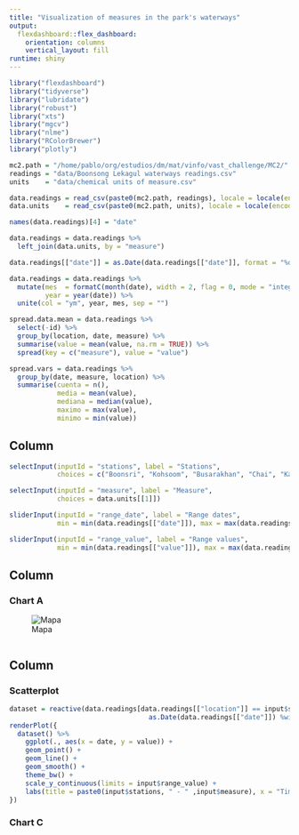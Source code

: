 ```yaml
---
title: "Visualization of measures in the park's waterways"
output: 
  flexdashboard::flex_dashboard:
    orientation: columns
    vertical_layout: fill
runtime: shiny
---
```


```r
library("flexdashboard")
library("tidyverse")
library("lubridate")
library("robust")
library("xts")
library("mgcv")
library("nlme")
library("RColorBrewer")
library("plotly")
```

```r
mc2.path = "/home/pablo/org/estudios/dm/mat/vinfo/vast_challenge/MC2/"
readings = "data/Boonsong Lekagul waterways readings.csv"
units    = "data/chemical units of measure.csv"

data.readings = read_csv(paste0(mc2.path, readings), locale = locale(encoding = "latin1"))
data.units    = read_csv(paste0(mc2.path, units), locale = locale(encoding = "latin1"))

names(data.readings)[4] = "date"

data.readings = data.readings %>% 
  left_join(data.units, by = "measure")

data.readings[["date"]] = as.Date(data.readings[["date"]], format = "%d-%b-%y")

data.readings = data.readings %>% 
  mutate(mes  = formatC(month(date), width = 2, flag = 0, mode = "integer"),
         year = year(date)) %>% 
  unite(col = "ym", year, mes, sep = "")

spread.data.mean = data.readings %>% 
  select(-id) %>% 
  group_by(location, date, measure) %>% 
  summarise(value = mean(value, na.rm = TRUE)) %>% 
  spread(key = c("measure"), value = "value") 

spread.vars = data.readings %>% 
  group_by(date, measure, location) %>%
  summarise(cuenta = n(),
            media = mean(value),
            mediana = median(value),
            maximo = max(value),
            minimo = min(value))
```

Column {.sidebar}
-----------------------------------------------------------------------

```r
selectInput(inputId = "stations", label = "Stations",
            choices = c("Boonsri", "Kohsoom", "Busarakhan", "Chai", "Kannika", "Achara", "Somchair", "Sakda", "Tansanee", "Decha"), selected = "Boonsri")

selectInput(inputId = "measure", label = "Measure",
            choices = data.units[[1]])

sliderInput(inputId = "range_date", label = "Range dates",
            min = min(data.readings[["date"]]), max = max(data.readings[["date"]]), value = as.Date(c("1998-01-01", "2016-12-31")))

sliderInput(inputId = "range_value", label = "Range values",
            min = min(data.readings[["value"]]), max = max(data.readings[["value"]]), value = c(1, 10), step = 0.01)
```


Column {data-width=650}
-----------------------------------------------------------------------

### Chart A

![Mapa](/home/pablo/org/estudios/dm/mat/vinfo/vast_challenge/MC2/data/WaterwaysFinal_cortado.jpg)

```r

```

Column {data-width=350}
-----------------------------------------------------------------------

### Scatterplot

```r
dataset = reactive(data.readings[data.readings[["location"]] == input$stations & data.readings[["measure"]] == input$measure &
                                   as.Date(data.readings[["date"]]) %within% interval(ymd(input$range_date[1]), ymd(input$range_date[2])), c("date", "value")])
renderPlot({
  dataset() %>%
    ggplot(., aes(x = date, y = value)) +
    geom_point() +
    geom_line() +
    geom_smooth() +
    theme_bw() +
    scale_y_continuous(limits = input$range_value) +
    labs(title = paste0(input$stations, " - " ,input$measure), x = "Time", y = "Values")
})
```

### Chart C

```r

```


